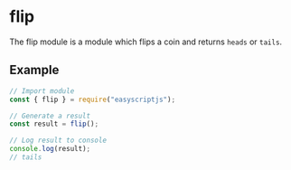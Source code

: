 # flip
The flip module is a module which flips a coin and returns `heads` or `tails`.

## Example

```js
// Import module
const { flip } = require("easyscriptjs");

// Generate a result
const result = flip();

// Log result to console
console.log(result);
// tails
```
